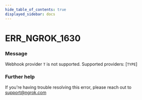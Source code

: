 ```yaml
---
hide_table_of_contents: true
displayed_sidebar: docs
---
```



# ERR_NGROK_1630

### Message

Webhook provider `T` is not supported. Supported providers: [`TYPE`]

<ErrorDetails error="err_ngrok_1630" />

### Further help

If you're having trouble resolving this error, please reach out to [support@ngrok.com](mailto:support@ngrok.com?subject=Help%20with%20ERR_NGROK_1630)

